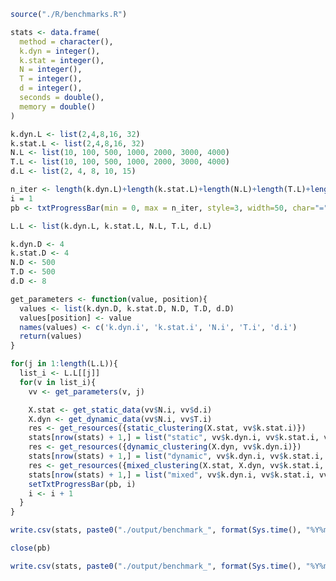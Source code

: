 ```r
source("./R/benchmarks.R")
```

```r
stats <- data.frame(
  method = character(),
  k.dyn = integer(),
  k.stat = integer(),
  N = integer(),
  T = integer(),
  d = integer(),
  seconds = double(),
  memory = double()
)

k.dyn.L <- list(2,4,8,16, 32)
k.stat.L <- list(2,4,8,16, 32)
N.L <- list(10, 100, 500, 1000, 2000, 3000, 4000)
T.L <- list(10, 100, 500, 1000, 2000, 3000, 4000)
d.L <- list(2, 4, 8, 10, 15)

n_iter <- length(k.dyn.L)+length(k.stat.L)+length(N.L)+length(T.L)+length(d.L)
i = 1
pb <- txtProgressBar(min = 0, max = n_iter, style=3, width=50, char="=")

L.L <- list(k.dyn.L, k.stat.L, N.L, T.L, d.L)

k.dyn.D <- 4
k.stat.D <- 4
N.D <- 500
T.D <- 500
d.D <- 8

get_parameters <- function(value, position){
  values <- list(k.dyn.D, k.stat.D, N.D, T.D, d.D)
  values[position] <- value
  names(values) <- c('k.dyn.i', 'k.stat.i', 'N.i', 'T.i', 'd.i')
  return(values)
}

for(j in 1:length(L.L)){
  list_i <- L.L[[j]]
  for(v in list_i){
    vv <- get_parameters(v, j)

    X.stat <- get_static_data(vv$N.i, vv$d.i)
    X.dyn <- get_dynamic_data(vv$N.i, vv$T.i)
    res <- get_resources({static_clustering(X.stat, vv$k.stat.i)})
    stats[nrow(stats) + 1,] = list("static", vv$k.dyn.i, vv$k.stat.i, vv$N.i, vv$T.i, vv$d.i, res[1], res[2])
    res <- get_resources({dynamic_clustering(X.dyn, vv$k.dyn.i)})
    stats[nrow(stats) + 1,] = list("dynamic", vv$k.dyn.i, vv$k.stat.i, vv$N.i, vv$T.i, vv$d.i, res[1], res[2])
    res <- get_resources({mixed_clustering(X.stat, X.dyn, vv$k.stat.i, vv$k.dyn.i)})
    stats[nrow(stats) + 1,] = list("mixed", vv$k.dyn.i, vv$k.stat.i, vv$N.i, vv$T.i, vv$d.i, res[1], res[2])
    setTxtProgressBar(pb, i)
    i <- i + 1
  }
}

write.csv(stats, paste0("./output/benchmark_", format(Sys.time(), "%Y%m%d_%H%M%S"), ".csv"), row.names=FALSE)

close(pb)
```

```r
write.csv(stats, paste0("./output/benchmark_", format(Sys.time(), "%Y%m%d_%H%M%S"), ".csv"), row.names=FALSE)
```